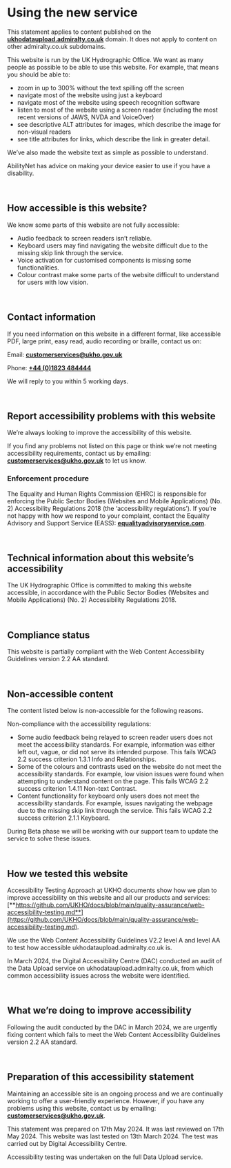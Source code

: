 # Using the new service

This statement applies to content published on the [**ukhodataupload.admiralty.co.uk**](https://ukhodataupload.admiralty.co.uk/) domain. It does not apply to content on other admiralty.co.uk subdomains.

This website is run by the UK Hydrographic Office. We want as many people as possible to be able to use this website. For example, that means you should be able to:

-   zoom in up to 300% without the text spilling off the screen
-   navigate most of the website using just a keyboard
-   navigate most of the website using speech recognition software
-   listen to most of the website using a screen reader (including the most recent versions of JAWS, NVDA and VoiceOver)
-   see descriptive ALT attributes for images, which describe the image for non-visual readers
-   see title attributes for links, which describe the link in greater detail.

We’ve also made the website text as simple as possible to understand.

AbilityNet has advice on making your device easier to use if you have a disability.

<br />

## How accessible is this website?

We know some parts of this website are not fully accessible:

-   Audio feedback to screen readers isn’t reliable.
-   Keyboard users may find navigating the website difficult due to the missing skip link through the service.
-   Voice activation for customised components is missing some functionalities.
-   Colour contrast make some parts of the website difficult to understand for users with low vision.

<br />

## Contact information

If you need information on this website in a different format, like accessible PDF, large print, easy read, audio recording or braille, contact us on:

Email: [**customerservices@ukho.gov.uk**](mailto:customerservices@ukho.gov.uk)

Phone: [**+44 (0)1823 484444**](tel:+441823484444)

We will reply to you within 5 working days.

<br />

## Report accessibility problems with this website

We’re always looking to improve the accessibility of this website.

If you find any problems not listed on this page or think we’re not meeting accessibility requirements, contact us by emailing: [**customerservices@ukho.gov.uk**](mailto:customerservices@ukho.gov.uk) to let us know.

### Enforcement procedure

The Equality and Human Rights Commission (EHRC) is responsible for enforcing the Public Sector Bodies (Websites and Mobile Applications) (No. 2) Accessibility Regulations 2018 (the ‘accessibility regulations’). If you’re not happy with how we respond to your complaint, contact the Equality Advisory and Support Service (EASS): [**equalityadvisoryservice.com**](https://www.equalityadvisoryservice.com/).

<br />

## Technical information about this website’s accessibility

The UK Hydrographic Office is committed to making this website accessible, in accordance with the Public Sector Bodies (Websites and Mobile Applications) (No. 2) Accessibility Regulations 2018.

<br />

## Compliance status

This website is partially compliant with the Web Content Accessibility Guidelines version 2.2 AA standard.

<br />

## Non-accessible content

The content listed below is non-accessible for the following reasons.

Non-compliance with the accessibility regulations:

-   Some audio feedback being relayed to screen reader users does not meet the accessibility standards. For example, information was either left out, vague, or did not serve its intended purpose. This fails WCAG 2.2 success criterion 1.3.1 Info and Relationships.
-   Some of the colours and contrasts used on the website do not meet the accessibility standards. For example, low vision issues were found when attempting to understand content on the page. This fails WCAG 2.2 success criterion 1.4.11 Non-text Contrast.
-   Content functionality for keyboard only users does not meet the accessibility standards. For example, issues navigating the webpage due to the missing skip link through the service. This fails WCAG 2.2 success criterion 2.1.1 Keyboard.

During Beta phase we will be working with our support team to update the service to solve these issues.

<br />

## How we tested this website

Accessibility Testing Approach at UKHO documents show how we plan to improve accessibility on this website and all our products and services: [**https://github.com/UKHO/docs/blob/main/quality-assurance/web-accessibility-testing.md**](https://github.com/UKHO/docs/blob/main/quality-assurance/web-accessibility-testing.md).

We use the Web Content Accessibility Guidelines V2.2 level A and level AA to test how accessible ukhodataupload.admiralty.co.uk is.

In March 2024, the Digital Accessibility Centre (DAC) conducted an audit of the Data Upload service on ukhodataupload.admiralty.co.uk, from which common accessibility issues across the website were identified.

<br />

## What we’re doing to improve accessibility

Following the audit conducted by the DAC in March 2024, we are urgently fixing content which fails to meet the Web Content Accessibility Guidelines version 2.2 AA standard.

<br />

## Preparation of this accessibility statement

Maintaining an accessible site is an ongoing process and we are continually working to offer a user-friendly experience. However, if you have any problems using this website, contact us by emailing: [**customerservices@ukho.gov.uk**](mailto:customerservices@ukho.gov.uk).

This statement was prepared on 17th May 2024. It was last reviewed on 17th May 2024. This website was last tested on 13th March 2024. The test was carried out by Digital Accessibility Centre.

Accessibility testing was undertaken on the full Data Upload service.
